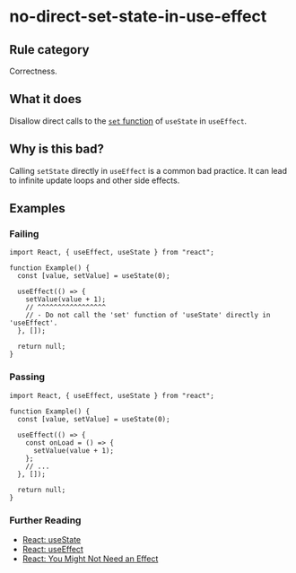 # no-direct-set-state-in-use-effect

## Rule category

Correctness.

## What it does

Disallow direct calls to the [`set` function](https://react.dev/reference/react/useState#setstate) of `useState` in `useEffect`.

## Why is this bad?

Calling `setState` directly in `useEffect` is a common bad practice. It can lead to infinite update loops and other side effects.

## Examples

### Failing

```tsx twoslash
import React, { useEffect, useState } from "react";

function Example() {
  const [value, setValue] = useState(0);

  useEffect(() => {
    setValue(value + 1);
    // ^^^^^^^^^^^^^^^^^
    // - Do not call the 'set' function of 'useState' directly in 'useEffect'.
  }, []);

  return null;
}
```

### Passing

```tsx twoslash
import React, { useEffect, useState } from "react";

function Example() {
  const [value, setValue] = useState(0);

  useEffect(() => {
    const onLoad = () => {
      setValue(value + 1);
    };
    // ...
  }, []);

  return null;
}
```

### Further Reading

- [React: useState](https://react.dev/reference/react/useState#setstate)
- [React: useEffect](https://react.dev/reference/react/useEffect)
- [React: You Might Not Need an Effect](https://react.dev/learn/you-might-not-need-an-effect)
